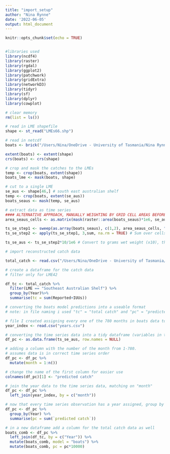 ```yaml
---
title: "import_setup"
author: "Nina Rynne"
date: '2022-06-05'
output: html_document
---
```


```r
knitr::opts_chunk$set(echo = TRUE)


#libraries used
library(ncdf4)
library(raster)
library(rgdal)
library(ggplot2)
library(patchwork)
library(gridExtra)
library(networkD3)
library(tidyr)
library(sf)
library(dplyr)
library(cowplot)

# clear memory
rm(list = ls())

```

```r

# read in LME shapefile
shape <- st_read("LMEs66.shp")

# read in netcdf
boats <- brick("/Users/Nina/OneDrive - University of Tasmania/Nina Rynne - Honours Data Files//Model_outputs/global/CMIP6/boats_gfdl-esm4_nobasd_historical_histsoc_default_tc_global_monthly_1950_2014.nc")

extent(boats) <- extent(shape)
crs(boats) <- crs(shape)

```

```r
# crop and mask the catches to the LMEs
temp <- crop(boats, extent(shape))
boats_lme <- mask(boats, shape)

# cut to a single LME
se_aus <- shape[46,] # south east australian shelf
temp <- crop(boats, extent(se_aus))
boats_seaus <- mask(temp, se_aus)

# extract data as time series
#### ALTERNATIVE APPROACH, MANUALLY WEIGHTING BY GRID CELL AREAS BEFORE SUMMING TO GET TOTAL LME CATCH
area_seaus_cells <- as.matrix(mask(raster::area(boats_seaus)*1e6, se_aus)) # area of grid cells in seaus, in m2 region, in m2

ts_se_step1 <- sweep(as.array(boats_seaus), c(1,2), area_seaus_cells, "*") # Multiply cells in each month by area
ts_se_step2 <- apply(ts_se_step1, 3,sum, na.rm = TRUE) # Sum over cells, for each month

ts_se_aus <- ts_se_step2*10/1e6 # Convert to grams wet weight (x10), then from grams to tonnes (/1e6)

```

``` r

# import reconstructed catch data

total_catch <- read.csv("/Users/Nina/OneDrive - University of Tasmania/Nina Rynne - Honours Data Files/Reconstructed_data/catch_histsoc_1950_2014.csv")

# create a dataframe for the catch data
# filter only for LME42

df_tc <- total_catch %>%
  filter(LME == "Southeast Australian Shelf") %>%
  group_by(Year)%>%
  summarise(tc = sum(Reported+IUUs))

# converting the boats model predictions into a useable format
# note: in file naming i used "tc" = "total catch" and "pc" = "predicted catch"

# file I created assigning every one of the 780 months in boats data to the correct year
year_index <- read.csv("years.csv")

# converting the time series data into a tidy dataframe (variables in their own col, observations in their own row)
df_pc <- as.data.frame(ts_se_aus, row.names = NULL)

# adding a column with the number of the month from 1-780.
# assumes data is in correct time series order
df_pc <- df_pc %>%
  mutate(month = 1:n())

# change the name of the first column for easier use
colnames(df_pc)[1] <- "predicted catch"

# join the year data to the time series data, matching on "month"
df_pc <- df_pc %>%
  left_join(year_index, by = c("month"))

# now that every time series observation has a year assigned, group by year and summarise the catch
df_pc <- df_pc %>%
  group_by(Year) %>%
  summarise(pc = sum(`predicted catch`))

# in a new dataframe add a column for the total catch data as well
boats_comb <- df_pc %>%
  left_join(df_tc, by = c("Year")) %>%
  mutate(boats_comb, model = "boats") %>%
  mutate(boats_comb, pc = pc*10000)


```


